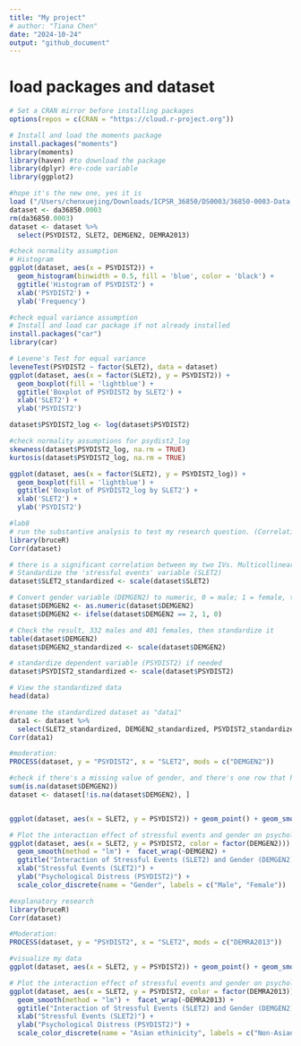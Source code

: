 ```yaml
--- 
title: "My project"
# author: "Tiana Chen"
date: "2024-10-24"
output: "github_document"
---
```


# load packages and dataset
```r
# Set a CRAN mirror before installing packages
options(repos = c(CRAN = "https://cloud.r-project.org"))

# Install and load the moments package
install.packages("moments")
library(moments)
library(haven) #to download the package
library(dplyr) #re-code variable
library(ggplot2)

#hope it's the new one, yes it is 
load ("/Users/chenxuejing/Downloads/ICPSR_36850/DS0003/36850-0003-Data.rda")
dataset <- da36850.0003
rm(da36850.0003)
dataset <- dataset %>%
  select(PSYDIST2, SLET2, DEMGEN2, DEMRA2013)
```

```r
#check normality assumption
# Histogram
ggplot(dataset, aes(x = PSYDIST2)) +
  geom_histogram(binwidth = 0.5, fill = 'blue', color = 'black') +
  ggtitle('Histogram of PSYDIST2') +
  xlab('PSYDIST2') +
  ylab('Frequency')

#check equal variance assumption
# Install and load car package if not already installed
install.packages("car")
library(car)

# Levene's Test for equal variance
leveneTest(PSYDIST2 ~ factor(SLET2), data = dataset)
ggplot(dataset, aes(x = factor(SLET2), y = PSYDIST2)) +
  geom_boxplot(fill = 'lightblue') +
  ggtitle('Boxplot of PSYDIST2 by SLET2') +
  xlab('SLET2') +
  ylab('PSYDIST2')

dataset$PSYDIST2_log <- log(dataset$PSYDIST2)

#check normality assumptions for psydist2_log
skewness(dataset$PSYDIST2_log, na.rm = TRUE)
kurtosis(dataset$PSYDIST2_log, na.rm = TRUE)

ggplot(dataset, aes(x = factor(SLET2), y = PSYDIST2_log)) +
  geom_boxplot(fill = 'lightblue') +
  ggtitle('Boxplot of PSYDIST2_log by SLET2') +
  xlab('SLET2') +
  ylab('PSYDIST2')
```

```r
#lab8 
# run the substantive analysis to test my research question. (Correlation model with gender interaction)
library(bruceR)
Corr(dataset)

# there is a significant correlation between my two IVs. Multicollinearity occurs. Try to solve it by standardizing my variables:
# Standardize the 'stressful events' variable (SLET2)
dataset$SLET2_standardized <- scale(dataset$SLET2)

# Convert gender variable (DEMGEN2) to numeric, 0 = male; 1 = female, then standardize it
dataset$DEMGEN2 <- as.numeric(dataset$DEMGEN2)
dataset$DEMGEN2 <- ifelse(dataset$DEMGEN2 == 2, 1, 0)

# Check the result, 332 males and 401 females, then standardize it
table(dataset$DEMGEN2)
dataset$DEMGEN2_standardized <- scale(dataset$DEMGEN2)

# standardize dependent variable (PSYDIST2) if needed 
dataset$PSYDIST2_standardized <- scale(dataset$PSYDIST2)

# View the standardized data
head(data)

#rename the standardized dataset as "data1"
data1 <- dataset %>% 
  select(SLET2_standardized, DEMGEN2_standardized, PSYDIST2_standardized)
Corr(data1)

#moderation:
PROCESS(dataset, y = "PSYDIST2", x = "SLET2", mods = c("DEMGEN2"))

#check if there's a missing value of gender, and there's one row that has missing values 
sum(is.na(dataset$DEMGEN2))
dataset <- dataset[!is.na(dataset$DEMGEN2), ]


ggplot(dataset, aes(x = SLET2, y = PSYDIST2)) + geom_point() + geom_smooth() + theme_bruce()

# Plot the interaction effect of stressful events and gender on psychological distress
ggplot(dataset, aes(x = SLET2, y = PSYDIST2, color = factor(DEMGEN2))) + 
  geom_smooth(method = "lm") +  facet_wrap(~DEMGEN2) +
  ggtitle("Interaction of Stressful Events (SLET2) and Gender (DEMGEN2) on Psychological Distress (PSYDIST2)") +
  xlab("Stressful Events (SLET2)") +
  ylab("Psychological Distress (PSYDIST2)") +
  scale_color_discrete(name = "Gender", labels = c("Male", "Female"))

```

```r
#explanatory research
library(bruceR)
Corr(dataset)

#Moderation:
PROCESS(dataset, y = "PSYDIST2", x = "SLET2", mods = c("DEMRA2013"))

#visualize my data
ggplot(dataset, aes(x = SLET2, y = PSYDIST2)) + geom_point() + geom_smooth() + theme_bruce()

# Plot the interaction effect of stressful events and gender on psychological distress
ggplot(dataset, aes(x = SLET2, y = PSYDIST2, color = factor(DEMRA2013))) + 
  geom_smooth(method = "lm") +  facet_wrap(~DEMRA2013) +
  ggtitle("Interaction of Stressful Events (SLET2) and Gender (DEMGEN2) on Psychological Distress (PSYDIST2)") +
  xlab("Stressful Events (SLET2)") +
  ylab("Psychological Distress (PSYDIST2)") +
  scale_color_discrete(name = "Asian ethinicity", labels = c("Non-Asian", "Asian"))

```
